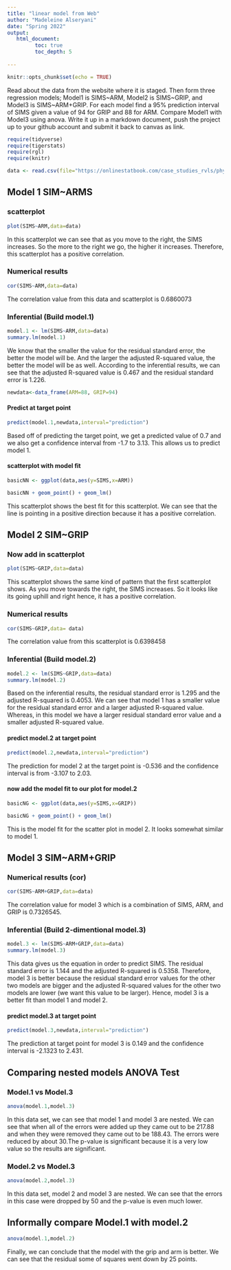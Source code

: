 ```yaml
---
title: "linear model from Web"
author: "Madeleine Alseryani"
date: "Spring 2022"
output:
   html_document:
         toc: true
         toc_depth: 5
        
---
```


```r
knitr::opts_chunk$set(echo = TRUE)
```

Read about the data from the website where it is staged.  Then form three regression models; Model1 is SIMS~ARM, Model2 is SIMS~GRIP, and Model3 is SIMS~ARM+GRIP. For each model find a 95% prediction interval of SIMS given a value of 94  for GRIP and 88 for ARM. Compare Model1 with Model3 using anova. Write it up in a markdown document, push the project up to your github account and submit it back to canvas as link. 

 


```r
require(tidyverse)
require(tigerstats)
require(rgl)
require(knitr)

```

```r
data <- read.csv(file="https://onlinestatbook.com/case_studies_rvls/physical_strength/data.txt",sep="",header=TRUE)  

```

## Model 1 SIM~ARMS

### scatterplot

```r
plot(SIMS~ARM,data=data)
```

In this scatterplot we can see that as you move to the right, the SIMS increases. So the more to the right we go, the higher it increases. Therefore, this scatterplot has a positive correlation.

### Numerical results

```r
cor(SIMS~ARM,data=data)
```

The correlation value from this data and scatterplot is 0.6860073

### Inferential  (Build model.1)

```r
model.1 <- lm(SIMS~ARM,data=data)
summary.lm(model.1)
```
We know that the smaller the value for the residual standard error, the better the model will be. And the larger the adjusted R-squared value, the better the model will be as well. According to the inferential results, we can see that the adjusted R-squared value is 0.467 and the residual standard error is 1.226. 


```r
newdata<-data_frame(ARM=88, GRIP=94)
```



#### Predict at target point


```r
predict(model.1,newdata,interval="prediction")
```

Based off of predicting the target point, we get a predicted value of 0.7 and we also get a confidence interval from -1.7 to 3.13. This allows us to predict model 1.

#### scatterplot with model fit
  
```r
basicNN <- ggplot(data,aes(y=SIMS,x=ARM))
```
```r
basicNN + geom_point() + geom_lm()
```

This scatterplot shows the best fit for this scatterplot. We can see that the line is pointing in a positive direction because it has a positive correlation.

## Model 2 SIM~GRIP

### Now add in scatterplot

```r
plot(SIMS~GRIP,data=data)
```

This scatterplot shows the same kind of pattern that the first scatterplot shows. As you move towards the right, the SIMS increases. So it looks like its going uphill and right hence, it has a positive correlation. 

### Numerical results 

```r
cor(SIMS~GRIP,data= data)
```

The correlation value from this scatterplot is 0.6398458

### Inferential  (Build model.2)
  
  ```r
model.2 <- lm(SIMS~GRIP,data=data)
summary.lm(model.2)
```

Based on the inferential results, the residual standard error is 1.295 and the adjusted R-squared is 0.4053. We can see that model 1 has a smaller value for the residual standard error and a larger adjusted R-squared value. Whereas, in this model we have a larger residual standard error value and a smaller adjusted R-squared value.

#### predict model.2 at target point

```r
predict(model.2,newdata,interval="prediction")
```


The prediction for model 2 at the target point is -0.536 and the confidence interval is from -3.107 to 2.03.

#### now add the model fit to our plot for model.2
  
```r
basicNG <- ggplot(data,aes(y=SIMS,x=GRIP))
```
```r
basicNG + geom_point() + geom_lm()
```

This is the model fit for the scatter plot in model 2. It looks somewhat similar to model 1.

## Model 3 SIM~ARM+GRIP

### Numerical results (cor)

```r
cor(SIMS~ARM+GRIP,data=data)
```
  
  The correlation value for model 3 which is a combination of SIMS, ARM, and GRIP is 0.7326545.
  
### Inferential  (Build 2-dimentional model.3)

```r
model.3 <- lm(SIMS~ARM+GRIP,data=data)
summary.lm(model.3)
```

This data gives us the equation in order to predict SIMS. The residual standard error is 1.144 and the adjusted R-squared is 0.5358. Therefore, model 3 is better because the residual standard error values for the other two models are bigger and the adjusted R-squared values for the other two models are lower (we want this value to be larger). Hence, model 3 is a better fit than model 1 and model 2.

#### predict model.3 at target point
  
```r
predict(model.3,newdata,interval="prediction")
```

The prediction at target point for model 3 is 0.149 and the confidence interval is -2.1323 to 2.431. 

## Comparing nested models ANOVA Test

### Model.1 vs Model.3

```r
anova(model.1,model.3)
```

In this data set, we can see that model 1 and model 3 are nested. We can see that when all of the errors were added up they came out to be 217.88 and when they were removed they came out to be 188.43. The errors were reduced by about 30.The p-value is significant because it is a very low value so the results are significant. 

### Model.2 vs Model.3

```r
anova(model.2,model.3)
```

In this data set, model 2 and model 3 are nested. We can see that the errors in this case were dropped by 50 and the p-value is even much lower.

## Informally compare Model.1 with model.2

```r
anova(model.1,model.2)
```

Finally, we can conclude that the model with the grip and arm is better. We can see that the residual some of squares went down by 25 points. 